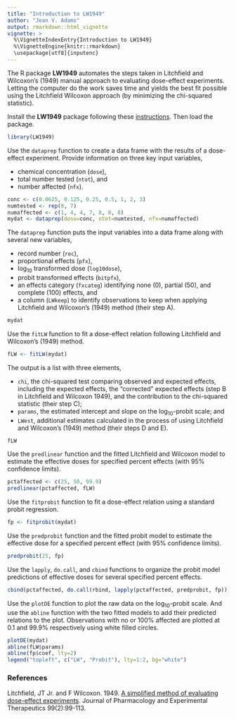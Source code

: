 ```yaml
---
title: "Introduction to LW1949"
author: "Jean V. Adams"
output: rmarkdown::html_vignette
vignette: >
  %\VignetteIndexEntry{Introduction to LW1949}
  %\VignetteEngine{knitr::rmarkdown}
  \usepackage[utf8]{inputenc}
---
```


The R package **LW1949** automates the steps taken in Litchfield and Wilcoxon's (1949) manual approach to evaluating dose-effect experiments.  Letting the computer do the work saves time and yields the best fit possible using the Litchfield Wilcoxon approach (by minimizing the chi-squared statistic).
  
Install the **LW1949** package following these [instructions](https://github.com/JVAdams/LW1949/blob/master/README.md).  Then load the package.

```r
library(LW1949)
```

Use the `dataprep` function to create a data frame with the results of a dose-effect experiment.  Provide information on three key input variables,

- chemical concentration (`dose`), 
- total number tested (`ntot`), and 
- number affected (`nfx`).

```r
conc <- c(0.0625, 0.125, 0.25, 0.5, 1, 2, 3)
numtested <- rep(8, 7)
numaffected <- c(1, 4, 4, 7, 8, 8, 8)
mydat <- dataprep(dose=conc, ntot=numtested, nfx=numaffected)
```

The `dataprep` function puts the input variables into a data frame along with several new variables,

- record number (`rec`), 
- proportional effects (`pfx`),
- log~10~ transformed dose (`log10dose`), 
- probit transformed effects (`bitpfx`), 
- an effects category (`fxcateg`) identifying none (0), partial (50), and complete (100) effects, and 
- a column (`LWkeep`) to identify observations to keep when applying Litchfield and Wilcoxon's (1949) method (their step A).

```r
mydat
```

Use the `fitLW` function to fit a dose-effect relation following Litchfield and Wilcoxon's (1949) method.

```r
fLW <- fitLW(mydat)
```

The output is a list with three elements,

- `chi`, the chi-squared test comparing observed and expected effects, including the expected effects, the "corrected" expected effects (step B in Litchfield and Wilcoxon 1949), and the contribution to the chi-squared statistic (their step C);
- `params`, the estimated intercept and slope on the log~10~-probit scale; and
- `LWest`, additional estimates calculated in the process of using Litchfield and Wilcoxon's (1949) method (their steps D and E).

```r
fLW
```

Use the `predlinear` function and the fitted Litchfield and Wilcoxon model to estimate the effective doses for specified percent effects (with 95% confidence limits).

```r
pctaffected <- c(25, 50, 99.9)
predlinear(pctaffected, fLW)
```

Use the `fitprobit` function to fit a dose-effect relation using a standard probit regression.

```r
fp <- fitprobit(mydat)
```

Use the `predprobit` function and the fitted probit model to estimate the effective dose for a specified percent effect (with 95% confidence limits).

```r
predprobit(25, fp)
```

Use the `lapply`, `do.call`, and `cbind` functions to organize the probit model predictions of effective doses for several specified percent effects.

```r
cbind(pctaffected, do.call(rbind, lapply(pctaffected, predprobit, fp)))
```

Use the `plotDE` function to plot the raw data on the log~10~-probit scale.  And use the `abline` function with the two fitted models to add their predicted relations to the plot.  Observations with no or 100% affected are plotted at 0.1 and 99.9% respectively using white filled circles.

```r
plotDE(mydat)
abline(fLW$params)
abline(fp$coef, lty=2)
legend("topleft", c("LW", "Probit"), lty=1:2, bg="white")
```

### References

Litchfield, JT Jr. and F Wilcoxon. 1949. [A simplified method of evaluating dose-effect experiments](http://jpet.aspetjournals.org/content/96/2/99.abstract). Journal of Pharmacology and Experimental Therapeutics 99(2):99-113.
